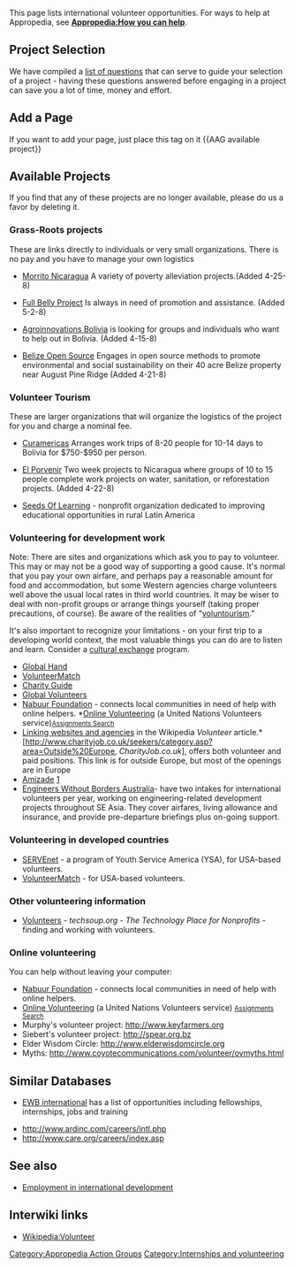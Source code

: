 {{topic header| default.png |International volunteer opportunities}}
This page lists international volunteer opportunities. For ways to help at Appropedia, see '''[[Appropedia:How you can help]]'''.

==Project Selection==

We have compiled a [[Pre project questions | list of questions]] that can serve to guide your selection of a project - having these questions answered before engaging in a project can save you a lot of time, money and effort.

==Add a Page==
If you want to add your page, just place this tag on it <nowiki>{{AAG available project}}</nowiki>

==Available Projects==
If you find that any of these projects are no longer available, please do us a favor by deleting it.
===Grass-Roots projects===
These are links directly to individuals or very small organizations.  There is no pay and you have to manage your own logistics

* [[Morrito Nicaragua]] A variety of poverty alleviation projects.(Added 4-25-8)

* [[Full Belly Project]] Is always in need of promotion and assistance. (Added 5-2-8)

* [[Agroinnovations Bolivia]] is looking for groups and individuals who want to help out in Bolivia.  (Added 4-15-8)

* [[Belize Open Source]] Engages in open source methods to promote environmental and social sustainability on their 40 acre Belize property near August Pine Ridge (Added 4-21-8)

===Volunteer Tourism===
These are larger organizations that will organize the logistics of the project for you and charge a nominal fee.

* [[User:Curamericas_Global | Curamericas]] Arranges work trips of 8-20 people for 10-14 days to Bolivia for $750-$950 per person.

* [[El Porvenir]] Two week projects to Nicaragua where groups of 10 to 15 people complete work projects on water, sanitation, or reforestation projects.  (Added 4-22-8)

* [http://www.seedsoflearning.org/ Seeds Of Learning] - nonprofit organization dedicated to improving educational opportunities in rural Latin America

===Volunteering for development work===

Note: There are sites and organizations which ask you to pay to volunteer. This may or may not be a good way of supporting a good cause. It's normal that you pay your own airfare, and perhaps pay a reasonable amount for food and accommodation, but some Western agencies charge volunteers well above the usual local rates in third world countries. It may be wiser to deal with non-profit groups or arrange things yourself (taking proper precautions, of course).{{fact}}{{expand}} Be aware of the realities of "[[voluntourism]]."

It's also important to recognize your limitations - on your first trip to a developing world context, the most valuable things you can do are to listen and learn. Consider a [[Cultural exchange in international development|cultural exchange]] program.

*[http://www2.globalhand.org Global Hand]
*[http://www.volunteermatch.org/ VolunteerMatch]
*[http://www.charityguide.org Charity Guide]
*[http://www.globalvolunteers.org/ Global Volunteers]
*[http://www.nabuur.com/ Nabuur Foundation] - connects local communities in need of help with online helpers. *[http://www.onlinevolunteering.org/ Online Volunteering] (a United Nations Volunteers service)<small>[http://www.onlinevolunteering.org/assignments/find_assignments.php Assignments Search]</small>
*[[Wikipedia:Volunteer#Linking websites and agencies|Linking websites and agencies]] in the Wikipedia ''Volunteer'' article.*[http://www.charityjob.co.uk/seekers/category.asp?area=Outside%20Europe, ''CharityJob.co.uk''], offers both volunteer and paid positions.  This link is for outside Europe, but most of the openings are in Europe
*[[Amizade]] [http://www.amizade.org]
*[http://www.ewb.org.au Engineers Without Borders Australia]- have two intakes for international volunteers per year, working on engineering-related development projects throughout SE Asia. They cover airfares, living allowance and insurance, and provide pre-departure briefings plus on-going support.

===Volunteering in developed countries===
*[http://www.servenet.org/ SERVEnet] - a program of Youth Service America (YSA), for USA-based volunteers.
*[http://www.volunteermatch.org/ VolunteerMatch] - for USA-based volunteers.

===Other volunteering information===
*[http://www.techsoup.org/learningcenter/volunteers/index.cfm Volunteers] - ''techsoup.org - The Technology Place for Nonprofits'' - finding and working with volunteers.

===Online volunteering===
{{main|:Category:International volunteer opportunities}}

You can help without leaving your computer:
*[http://www.nabuur.com/ Nabuur Foundation] - connects local communities in need of help with online helpers.
*[http://www.onlinevolunteering.org/ Online Volunteering] (a United Nations Volunteers service) <small>[http://www.onlinevolunteering.org/assignments/find_assignments.php Assignments Search]</small>
*Murphy's volunteer project: http://www.keyfarmers.org
*Siebert's volunteer project: http://spear.org.bz
*Elder Wisdom Circle: http://www.elderwisdomcircle.org
*Myths: http://www.coyotecommunications.com/volunteer/ovmyths.html

==Similar Databases==
* [http://www.edc-cu.org/opportunities.htm  EWB international] has a list of opportunities including fellowships, internships, jobs and training

* http://www.ardinc.com/careers/intl.php
* http://www.care.org/careers/index.asp
==See also==
* [[Employment in international development]]

== Interwiki links ==

* [[Wikipedia:Volunteer]]

[[Category:Appropedia Action Groups]]
[[Category:Internships and volunteering]]